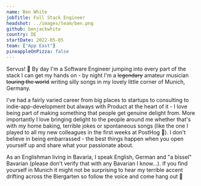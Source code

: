 ```yaml
---
name: Ben White
jobTitle: Full Stack Engineer
headshot: ../images/team/ben.png
github: benjackwhite
country: DE
startDate: 2022-05-05
team: ["App East"]
pineappleOnPizza: false
---
```


Servus! 👋 By day I'm a Software Engineer jumping into every part of the stack I can get my hands on - by night I'm a <strike>legendary</strike> amateur musician <strike>touring the world</strike> writing silly songs in my lovely little corner of Munich, Germany.

I've had a fairly varied career from big places to startups to consulting to indie-app-development but always with Product at the heart of it - I love being part of making something that people get genuine delight from. More importantly I love bringing delight to the people around me whether that's with my home baking, terrible jokes or spontaneous songs (like the one I played to all my new colleagues in the first weeks at PostHog 🙉). I don't believe in being embarrassed - the best things happen when you open yourself up and share what your passionate about.

As an Englishman living in Bavaria, I speak English, German and "a bissel" Bavarian (please don't verify that with any Bavarian I know…). If you find yourself in Munich it might not be surprising to hear my terrible accent drifting across the Biergarten so follow the voice and come hang out 🙌